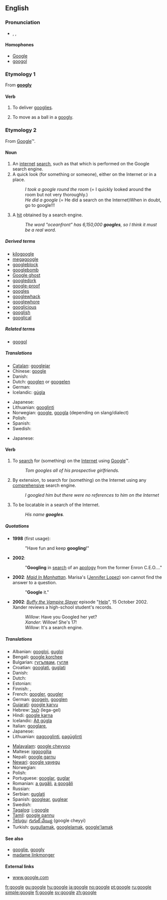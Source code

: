 {{also|Google}}
==English==
{{wikipedia}}

===Pronunciation===
* {{enPR|go͞o'gəl}}, {{IPA|/ˈguːgəl/}}, {{SAMPA|/"gu:g@l/}}

====Homophones====
* [[Google]]
* [[googol]]

===Etymology 1===
From '''[[googly]]'''

====Verb====
{{en-verb|googl|ing}}

# {{intransitive}} {{cricket}} To deliver [[googlies]].
# {{intransitive}} {{cricket}} To move as a ball in a [[googly]].

<!--

=====Translations=====
{{trans-top|deliver googlies}}
{{trans-mid}}
{{trans-bottom}}

{{trans-top|move a ball in a googly}}
{{trans-mid}}
{{trans-bottom}}

-->

===Etymology 2===
From [[Google]]™.

====Noun====
{{en-noun}}

# An [[internet]] [[search]], such as that which is performed on the Google search engine.
# A quick look (for something or someone), either on the Internet or in a place.
#: ''I took a google round the room'' (= I quickly looked around the room but not very thoroughly.)
#: ''He did a google'' (= He did a search on the Internet)When in doubt, go to google!!!
# {{internet}} A [[hit]] obtained by a search engine.
#: ''The word "oceanfront" has 6,150,000 '''googles''', so I think it must be a real word.''

=====Derived terms=====
* [[kilogoogle]]<!-- = 1024 search engine hits-->
* [[megagoogle]]<!--(rare) = 1024 kilogoogles-->
* [[googleblock]]
* [[googlebomb]]
* [[Google ghost]]
* [[googledork]]
* [[google-proof]]
* [[googles]]
* [[googlewhack]]
* [[googlewhore]]<!-- - One who loves all things google and auspiciously promotes their services through discussion to friends/family. "Did you see my Google map yet? I've been googlewhoring it to everybody"-->
* [[googlicious]]
* [[googlish]]
* [[googlical]]

=====Related terms=====
* [[googol]]

=====Translations=====
{{trans-top|a search using Google}}
* [[Catalan]]: [[googlejar]]
* Chinese: [[google]]
* Danish: {{t-|da|google}}
* Dutch: [[googlen]] or [[googelen]]
* German: {{t+|de|googeln}}
* Icelandic: [[gúgla]]
{{trans-mid}}
* Japanese: {{t-|ja|ググる|tr=guguru|sc=Jpan}}
* Lithuanian: [[gооglinti]]
* Norwegian: [[google]], [[googla]] (depending on slang/dialect)
* Polish: {{t-|pl|guglać}}
* Spanish: {{t+|es|googlear}}
* Swedish: {{t-|sv|googling}}
{{trans-bottom}}

{{trans-top|a search using any comprehensive search engine}}
* Japanese: {{t-|ja|ググる|tr=guguru|sc=Jpan}}
{{trans-mid}}
{{trans-bottom}}

====Verb====
{{en-verb|googl|ing}}

# {{transitive}} To [[search]] for (something) on the [[Internet]] using [[Google]]™.
#: ''Tom googles all of his prospective girlfriends.''
# {{transitive}} By extension, to search for (something) on the Internet using any [[comprehensive]] search engine.
#: ''I googled him but there were no references to him on the Internet''
# {{intransitive}} {{internet}} To be locatable in a search of the Internet.
#: ''His name '''googles'''.''

=====Quotations=====
* '''1998''' (first usage): {{cite web
|last=Page
|first=Larry
|authorlink=w:Larry Page
|date=July 8
|url=http://web.archive.org/web/19991009052012/www.egroups.com/group/google-friends/3.html
|title=Google Search Engine: New Features
|publisher=Google Friends Mailing List
|accessdate=2007-08-06
}}
*: "Have fun and keep '''googling'''!"
* '''2002''': {{cite news
| first = Bill
| last = Keller
| url = http://www.nytimes.com/2002/12/28/opinion/28KELL.html?pagewanted=2&todaysheadlines
| title = Who's Sorry Now?
| work = New York Times
| page = A-19
| date = 28 December 2002
| accessdate = 2007-06-24
}}
*: "'''Googling''' in [[search]] of an [[apology]] from the former Enron C.E.O.…"
* '''2002''': ''[[w:Maid In Manhattan|Maid In Manhattan]]''. Marisa's ([[w:Jennifer Lopez|Jennifer Lopez]]) son cannot find the answer to a question.
*: "'''Google''' it."
* '''2002''': ''[[w:Buffy the Vampire Slayer|Buffy the Vampire Slayer]]'' episode "[[w:Help (Buffy episode)|Help]]", 15 October 2002. Xander reviews a high-school student's records.
*: ''Willow'': Have you Googled her yet?
*: ''Xander'': Willow! She's 17!
*: ''Willow'': It's a search engine.

=====Translations=====
{{trans-top|to search for on the Internet}}
* Albanian: [[googloj]], [[gugloj]]
* Bengali: [[google korchee]]
* Bulgarian: [[гугълвам]], [[гугля]]
* Croatian: [[googlati]], [[guglati]]
* Danish: {{t-|da|google}}
* Dutch: {{t+|nl|googelen}}
* Estonian: {{t|et|googeldama}}
* Finnish: {{t+|fi|googlata}}, {{t-|fi|googlettaa}}
* French: [[googler]], [[gougler]]
* German: [[googeln]], [[googlen]]
* [[Gujarati]]: [[google karvu]]
* Hebrew: [[לגגל]] (lega-gel)
* Hindi: [[google karna]]
* Icelandic: [[Að gúgla]]
* Italian: [[googlare]],
* Japanese: {{t-|ja|ググる|tr=guguru|sc=Jpan}}
* Lithuanian: [[pagooglinti]], [[pagūglinti]]
{{trans-mid}}
* [[Malayalam]]: [[google cheyyoo]]
* Maltese: [[iggoogilja]]
* Nepali: [[google garnu]]
* [[Newari]]: [[google yayegu]]
* Norwegian: {{t+|no|google}}
* Polish: {{t+|pl|googlować}}
* Portuguese: [[googlar]], [[guglar]]
* Romanian: [[a gugăli]], [[a googăli]]
* Russian: {{t+|ru|гуглить|sc=Cyrl}}
* Serbian: [[guglati]]
* Spanish: [[googlear]], [[guglear]]
* Swedish: {{t+|sv|googla}}
* [[Tagalog]]: [[i-google]]
* [[Tamil]]: [[google pannu]]
* [[Telugu]]: [[గుగుల్ చేయ్యి]] (google cheyyi)
* Turkish: [[gugullamak]], [[googlelamak]], [[google'lamak]]
{{trans-bottom}}

<!--'''Internet: be locatable in a search of the Internet'''
{{top}}
{{mid}}
{{bottom}}-->

====See also====
* [[googlie]], [[googly]]
* [[madame linkmonger]]

====External links====
* [http://www.google.com www.google.com]

[[fr:google]]
[[gu:google]]
[[hu:google]]
[[ja:google]]
[[no:google]]
[[pt:google]]
[[ru:google]]
[[simple:google]]
[[fi:google]]
[[sv:google]]
[[zh:google]]